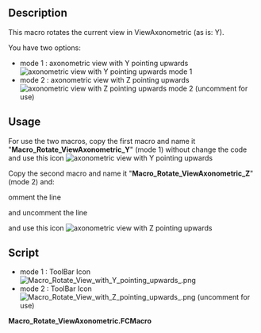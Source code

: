 <languages/>
<translate>

<!--T:1-->
{{Macro
|Name=Macro Rotate ViewAxonometric
|Icon=Macro_Rotate_View_with_Y_pointing_upwards_.png
|Description=This macro rotates the current view in View Axonometric.
|Author=Yorik
|Version=01.00
|Date=2010-11-17
|FCVersion=All
|Download= [https://wiki.freecad.org/images/2/2e/Macro_Rotate_View_with_Y_pointing_upwards_.png ToolBar Icon]
|SeeAlso=[[Macro_Rotate_View|Macro_Rotate_View]]
}}

==Description== <!--T:2-->

<!--T:3-->
This macro rotates the current view in ViewAxonometric (as is: Y).

<!--T:4-->
You have two options:

<!--T:5-->
* mode 1 : axonometric view with Y pointing upwards [[File:Macro_Rotate_View_with_Y_pointing_upwards_.png|axonometric view with Y pointing upwards]] mode 1
* mode 2 : axonometric view with Z pointing upwards [[File:Macro_Rotate_View_with_Z_pointing_upwards_.png|axonometric view with Z pointing upwards]] mode 2  (uncomment for use)

==Usage== <!--T:6-->

<!--T:7-->
For use the two macros, copy the first macro and name it "'''Macro_Rotate_ViewAxonometric_Y'''" (mode 1) without change the code and use this icon [[File:Macro_Rotate_View_with_Y_pointing_upwards_.png|axonometric view with Y pointing upwards]]

<!--T:8-->
Copy the second macro and name it "'''Macro_Rotate_ViewAxonometric_Z'''" (mode 2) and:

<!--T:9-->
omment the line

</translate>
{{ColoredText|'''11''' {{Emphasis|#rot.setValue(coin.SbVec3f(1,0,0),-math.pi/2) # Y pointing upwards (mode 1)}} }}
<translate>

<!--T:10-->
and uncomment the line 

<!--T:12-->
{{ColoredText|'''12''' {{Emphasis|rot.setValue(coin.SbVec3f(0,0,1),math.pi/2) # Z pointing upwards (mode 2 uncomment for use)}} }} and use this icon [[File:Macro_Rotate_View_with_Z_pointing_upwards_.png|axonometric view with Z pointing upwards]]

==Script== <!--T:11-->

<!--T:13-->
* mode 1 : ToolBar Icon [[File:Macro_Rotate_View_with_Y_pointing_upwards_.png]]
* mode 2 : ToolBar Icon [[File:Macro_Rotate_View_with_Z_pointing_upwards_.png]] (uncomment for use)

</translate>
'''Macro_Rotate_ViewAxonometric.FCMacro'''

{{MacroCode|code=
import math
import pivy
from pivy import coin

Gui.activeDocument().activeView().viewAxonometric()
Gui.SendMsgToActiveView("ViewFit")

cam = Gui.ActiveDocument.ActiveView.getCameraNode()
rot = coin.SbRotation()

rot.setValue(coin.SbVec3f(1,0,0),-math.pi/2) # Y pointing upwards (mode 1)
#rot.setValue(coin.SbVec3f(0,0,1),math.pi/2) # Z pointing upwards (mode 2 uncomment for use)
nrot = cam.orientation.getValue() * rot
cam.orientation = nrot
Gui.SendMsgToActiveView("ViewFit")
}}


{{clear}}